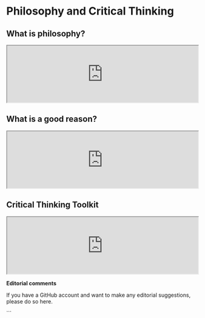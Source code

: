 # Philosophy and Critical Thinking


## What is philosophy?



:::{.slideshow  data-latex="Here is a slideshow summary which can be \href{https://gwmatthews.github.io/philosophy-slideshows/01-phl110-slides.html}{viewed online}, \href{https://gwmatthews.github.io/philosophy-slideshows/pdf/01-phl110-slides.pdf}{downloaded} or \href{https://gwmatthews.github.io/philosophy-slideshows/pdf/01-phl110-handout.pdf}{printed}."}
<iframe src="https://gwmatthews.github.io/philosophy-slideshows/01-phl110-slides.html" width="100%">
</iframe>
:::

## What is a good reason?


:::{.slideshow  data-latex="Here is a slideshow summary which can be \href{https://gwmatthews.github.io/ethics-slideshows/02-phl210-slides.html}{viewed online}, \href{https://gwmatthews.github.io/ethics-slideshows/pdf/02-phl210-slides.pdf}{downloaded} or \href{https://gwmatthews.github.io/ethics-slideshows/pdf/02-phl210-handout.pdf}{printed}."}
<iframe src="https://gwmatthews.github.io/ethics-slideshows/02-phl210-slides.html" width="100%">
</iframe>
:::


## Critical Thinking Toolkit


:::{.slideshow  data-latex="Here is a slideshow summary which can be \href{https://gwmatthews.github.io/ethics-slideshows/03-phl210-slides.html}{viewed online}, \href{https://gwmatthews.github.io/ethics-slideshows/pdf/03-phl210-slides.pdf}{downloaded} or \href{https://gwmatthews.github.io/ethics-slideshows/pdf/03-phl210-handout.pdf}{printed}."}
<iframe src="https://gwmatthews.github.io/ethics-slideshows/03-phl210-slides.html" width="100%">
</iframe>
:::

**Editorial comments**

If you have a GitHub account and want to make any editorial suggestions, please do so here.

<script src="https://utteranc.es/client.js"
        repo="gwmatthews/ethics"
        issue-term="title"
        theme="github-light"
        crossorigin="anonymous"
        async>
</script>

```





